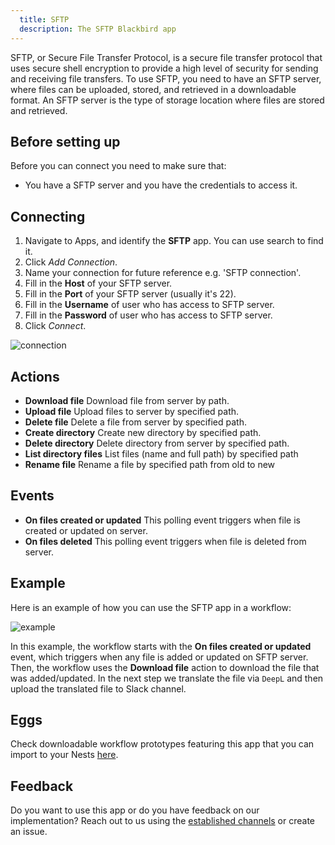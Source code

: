 ```yaml
---
  title: SFTP
  description: The SFTP Blackbird app
---
```


<LinkCard title="View on Github" target="_blank" href="https://github.com/bb-io/SFTP" icon="github" />

SFTP, or Secure File Transfer Protocol, is a secure file transfer protocol that uses secure shell encryption to provide a high level of security for sending and receiving file transfers.
To use SFTP, you need to have an SFTP server, where files can be uploaded, stored, and retrieved in a downloadable format. An SFTP server is the type of storage location where files are stored and retrieved.

## Before setting up

Before you can connect you need to make sure that:

- You have a SFTP server and you have the credentials to access it.

## Connecting

1. Navigate to Apps, and identify the **SFTP** app. You can use search to find it.
2. Click _Add Connection_.
3. Name your connection for future reference e.g. 'SFTP connection'.
4. Fill in the **Host** of your SFTP server.
5. Fill in the **Port** of your SFTP server (usually it's 22).
6. Fill in the **Username** of user who has access to SFTP server.
7. Fill in the **Password** of user who has access to SFTP server.
8. Click _Connect_.

![connection](https://raw.githubusercontent.com/bb-io/SFTP/main/image/README/connection.png)

## Actions

- **Download file** Download file from server by path.
- **Upload file** Upload files to server by specified path.
- **Delete file** Delete a file from server by specified path.
- **Create directory** Create new directory by specified path.
- **Delete directory** Delete directory from server by specified path.
- **List directory files** List files (name and full path) by specified path
- **Rename file** Rename a file by specified path from old to new

## Events

- **On files created or updated** This polling event triggers when file is created or updated on server.
- **On files deleted** This polling event triggers when file is deleted from server.

## Example 

Here is an example of how you can use the SFTP app in a workflow:

![example](https://raw.githubusercontent.com/bb-io/SFTP/main/image/README/example.png)

In this example, the workflow starts with the **On files created or updated** event, which triggers when any file is added or updated on SFTP server. Then, the workflow uses the **Download file** action to download the file that was added/updated. In the next step we translate the file via `DeepL` and then upload the translated file to Slack channel.

## Eggs

Check downloadable workflow prototypes featuring this app that you can import to your Nests [here](https://docs.blackbird.io/eggs/storage-to-mt/). 

## Feedback

Do you want to use this app or do you have feedback on our implementation? Reach out to us using the [established channels](https://www.blackbird.io/) or create an issue.

